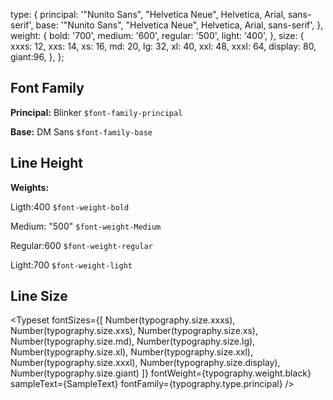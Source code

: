 <!-- Typography.stories.mdx -->


<Meta title="Design Tokens/Typography" />

  type: {
    principal: '"Nunito Sans", "Helvetica Neue", Helvetica, Arial, sans-serif',
    base: '"Nunito Sans", "Helvetica Neue", Helvetica, Arial, sans-serif',
  },
  weight: {
    bold: '700',
    medium: '600',
    regular: '500',
    light: '400',
  },
  size: {
    xxxs: 12,
    xxs: 14,
    xs: 16,
    md: 20,
    lg: 32,
    xl: 40,
    xxl: 48,
    xxxl: 64,
    display: 80,
    giant:96,
  },
};


## Font Family
**Principal:** Blinker `$font-family-principal`

**Base:** DM Sans `$font-family-base`


## Line Height
**Weights:**

Ligth:400 `$font-weight-bold`

Medium: "500" `$font-weight-Medium`

Regular:600 `$font-weight-regular`

Light:700 `$font-weight-light`


## Line Size


<Typeset
  fontSizes={[
    Number(typography.size.xxxs),
    Number(typography.size.xxs),
    Number(typography.size.xs),
    Number(typography.size.md),
    Number(typography.size.lg),
    Number(typography.size.xl),
    Number(typography.size.xxl),
    Number(typography.size.xxxl),
    Number(typography.size.display),
    Number(typography.size.giant)
  ]}
  fontWeight={typography.weight.black}
  sampleText={SampleText}
  fontFamily={typography.type.principal}
/>